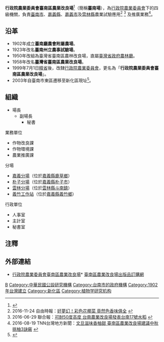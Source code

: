 {{ROC central government reform}}
{{中華民國政府部門基礎資訊
|部門名稱       = 行政院農業委員會臺南區農業改良場
|外文名稱       = Tainan District Agricultural Research and Extension Station, COA
|外文語言       = 英語
|部門標誌       = ROC Tainan District Agricultural Research and Extension Station Emblem.svg
|部門標誌名稱   = 
|代表圖像       = 
|代表圖像名稱   = 
|首長職銜       = 場長
|首長姓名       = 楊宏瑛
|副首長職銜     = 副場長
|副首長姓名     = 陳昱初
|秘書長職銜     = 秘書
|秘書長姓名     = 謝明憲
|任命者姓名     = 行政院農業委員會主任委員
|官員任期       = 
|機關類型       = [[中華民國中央行政機關|中央四級行政機關]]
|所屬部門       = [[行政院農業委員會|行政院農業委員會]]
|員額           = 78人
|年度預算額     = 
|授權法源       = 行政院農業委員會各區農業改良場組織準則
|成立日期       = 1902年
|前身機關       = 臺灣省臺南區農業改良場
|解散日期       = 
|後繼機關       = 
|內部單位       = 3課、3室
|附屬機關       = 3分場、1站
|任務編組       = 
|地址           = [[臺南市|臺南市]][[新化區|新化區]]牧場70號
|電話           = +886 6 591-2901
|網站           = [http://www.tndais.gov.tw/ www.tndais.gov.tw]
|備註           = 
}}

'''行政院農業委員會臺南區農業改良場'''<ref>{{Cite web |url=http://www.gov.tw/OrgInfo/ORPF-GOV-02.aspx?oid=2.16.886.101.20003.20024.20021 |title=機關名錄/行政院農業委員會臺南區農業改良場 |access-date=2016-12-21 |archive-date=2016-12-22 |archive-url=https://web.archive.org/web/20161222081746/http://www.gov.tw/OrgInfo/ORPF-GOV-02.aspx?oid=2.16.886.101.20003.20024.20021 |dead-url=no }}</ref>（簡稱'''臺南場'''），為[[行政院農業委員會|行政院農業委員會]]下的四級機關，負責[[臺南市|臺南市]]、[[嘉義縣|嘉義縣]]、[[嘉義市|嘉義市]]及[[雲林縣|雲林縣]]農業試驗應用<ref>2016-11-24 自由時報：[http://news.ltn.com.tw/news/life/breakingnews/1896567 好夢幻！彩色花椰菜 竟然色香味俱全] {{Wayback|url=http://news.ltn.com.tw/news/life/breakingnews/1896567 |date=20181209153902 }}{{zh-tw}}</ref> <ref>2016-06-29 聯合報：[http://udn.com/news/story/3/1794462 可耐50度高度 台南農業改良場發表台南17號水稻] {{Wayback|url=http://udn.com/news/story/3/1794462 |date=20161222002911 }}{{zh-tw}}</ref> 及推廣業務<ref>2016-08-19 TNN台灣地方新聞：[http://tn.news.tnn.tw/news.html?c=3&id=107747 文旦滋味香柚甜 臺南區農業改良場建議中秋挑柚3訣竅] {{Wayback|url=http://tn.news.tnn.tw/news.html?c=3&id=107747 |date=20161222000025 }}{{zh-tw}}</ref>。

== 沿革 ==
*1902年成立'''臺南廳農會附屬農場'''。
*1923年改名'''臺南州立農事試驗場'''。
*1950年改組為臺灣省臺南區農林改良場，直屬[[臺灣省政府農林廳|臺灣省政府農林廳]]。
*1958年改名'''臺灣省臺南區農業改良場'''。
*1999年7月1日[[精省|精省]]後，改隸[[行政院農業委員會|行政院農業委員會]]，更名為「'''行政院農業委員會臺南區農業改良場'''」。
*2003年自臺南市東區遷移至新化區現址<ref>{{Cite web |url=http://www.epa.gov.tw/cpDownloadCtl.asp?id=22760 |title=行政院農業委員會台南區農業改良場遷建計畫環境影響說明書 |access-date=2016-12-24 |archive-date=2016-12-24 |archive-url=https://web.archive.org/web/20161224171001/http://www.epa.gov.tw/cpDownloadCtl.asp?id=22760 |dead-url=no }}</ref>。

== 組織 ==
*場長
**副場長
***秘書

;業務單位
*作物改良課
*作物環境課
*農業推廣課

;分場
*[[行政院農業委員會臺南區農業改良場嘉義分場|嘉義分場]]（位於[[嘉義縣|嘉義縣]][[鹿草鄉|鹿草鄉]]）
*[[行政院農業委員會臺南區農業改良場朴子分場|朴子分場]]（位於[[嘉義縣|嘉義縣]][[朴子市|朴子市]]）
*[[行政院農業委員會臺南區農業改良場雲林分場|雲林分場]]（位於[[雲林縣|雲林縣]][[斗南鎮|斗南鎮]]）
*[[行政院農業委員會臺南區農業改良場義竹工作站|義竹工作站]]（位於[[嘉義縣|嘉義縣]][[義竹鄉|義竹鄉]]）

;行政單位
*人事室
*主計室
*秘書室

==注釋==
<div class="references-small">
<references />
</div>

== 外部連結 ==
* {{zh-tw}}{{en}}[https://web.archive.org/web/20150403234513/http://www.tndais.gov.tw/ 行政院農業委員會臺南區農業改良場]* {{zh-tw}}[http://book.tndais.gov.tw/index.asp 臺南區農業改良場出版品訂購網]{{Wayback|url=http://www.tndais.gov.tw/ |date=20150403234513 }}

{{中華民國行政院農業委員會所屬機關}}

[[Category:行政院農業委員會|B]]
[[Category:中華民國公設研究機構|Category:中華民國公設研究機構]]
[[Category:台南市的政府機構|Category:台南市的政府機構]]
[[Category:1902年台灣建立|Category:1902年台灣建立]]
[[Category:新化區|Category:新化區]]
[[Category:植物学研究机构|Category:植物学研究机构]]